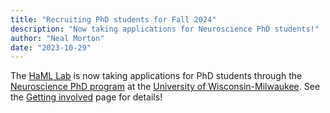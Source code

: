 ```yaml
---
title: "Recruiting PhD students for Fall 2024"
description: "Now taking applications for Neuroscience PhD students!"
author: "Neal Morton"
date: "2023-10-29"
---
```


The [HaML Lab](https://hamllab.org) is now taking applications for PhD students through the [Neuroscience PhD program](https://uwm.edu/psychology/graduate/phd-program/neuroscience/) at the [University of Wisconsin-Milwaukee](https://uwm.edu/). See the [Getting involved](/positions.html) page for details!
